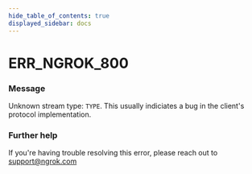 ```yaml
---
hide_table_of_contents: true
displayed_sidebar: docs
---
```



# ERR_NGROK_800

### Message
Unknown stream type: `TYPE`.
This usually indiciates a bug in the client's protocol implementation.

<ErrorDetails error='err_ngrok_800' />


### Further help
If you're having trouble resolving this error, please reach out to [support@ngrok.com](mailto:support@ngrok.com?subject=Help%20with%20ERR_NGROK_800)

